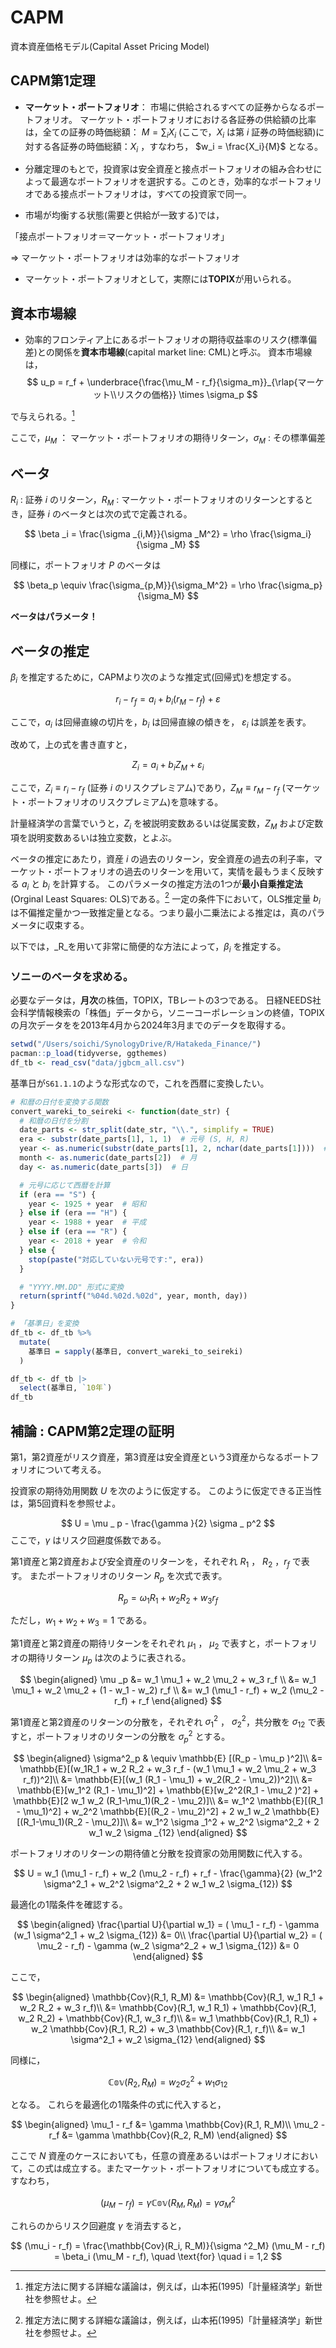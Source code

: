 # CAPM

資本資産価格モデル(Capital Asset Pricing Model)


## CAPM第1定理

- **マーケット・ポートフォリオ**： 市場に供給されるすべての証券からなるポートフォリオ。
マーケット・ポートフォリオにおける各証券の供給額の比率は，全ての証券の時価総額： $M = \sum _i X_i$ (ここで，$X_i$ は第 $i$ 証券の時価総額)に対する各証券の時価総額：$X_i$ ，すなわち， $w_i = \frac{X_i}{M}$ となる。

- 分離定理のもとで，投資家は安全資産と接点ポートフォリオの組み合わせによって最適なポートフォリオを選択する。このとき，効率的なポートフォリオである接点ポートフォリオは，すべての投資家で同一。
- 市場が均衡する状態(需要と供給が一致する)では，

「接点ポートフォリオ＝マーケット・ポートフォリオ」

$\Rightarrow$ マーケット・ポートフォリオは効率的なポートフォリオ


- マーケット・ポートフォリオとして，実際には**TOPIX**が用いられる。

## 資本市場線

- 効率的フロンティア上にあるポートフォリオの期待収益率のリスク(標準偏差)との関係を**資本市場線**(capital market line: CML)と呼ぶ。
  資本市場線は，
  $$
  u_p = r_f + \underbrace{\frac{\mu_M - r_f}{\sigma_m}}_{\rlap{マーケット\\リスクの価格}} \times \sigma_p
  $$

で与えられる。[^1]


[^1]: V.の(27)式を参照

ここで，$\mu_M$ ： マーケット・ポートフォリオの期待リターン，$\sigma _M$ : その標準偏差

## ベータ

$R_i$ : 証券 $i$ のリターン，$R_M$ : マーケット・ポートフォリオのリターンとするとき，証券 $i$ のベータとは次の式で定義される。

$$
\beta _i = \frac{\sigma _{i,M}}{\sigma _M^2} = \rho \frac{\sigma_i}{\sigma _M}
$$

同様に，ポートフォリオ $P$ のベータは

$$
\beta_p \equiv \frac{\sigma_{p,M}}{\sigma_M^2} = \rho \frac{\sigma_p}{\sigma_M}
$$

**ベータはパラメータ！**



## ベータの推定

$\beta_i$ を推定するために，CAPMより次のような推定式(回帰式)を想定する。

$$
r_i - r_f = a_i + b_i (r_M - r_f) + \varepsilon
$$

ここで，$a_i$ は回帰直線の切片を，$b_i$ は回帰直線の傾きを， $\varepsilon_i$ は誤差を表す。

改めて，上の式を書き直すと，

$$
Z_i = a_i + b_i Z_M + \varepsilon_i
$$

ここで，$Z_i \equiv r_i - r_f$ (証券 $i$ のリスクプレミアム)であり，$Z_M \equiv r_M - r_f$ (マーケット・ポートフォリオのリスクプレミアム)を意味する。

計量経済学の言葉でいうと，$Z_i$ を被説明変数あるいは従属変数，$Z_M$ および定数項を説明変数あるいは独立変数，とよぶ。

ベータの推定にあたり，資産 $i$ の過去のリターン，安全資産の過去の利子率，マーケット・ポートフォリオの過去のリターンを用いて，実情を最もうまく反映する $a_i$ と $b_i$ を計算する。
このパラメータの推定方法の1つが**最小自乗推定法**(Orginal Least Squares: OLS)である。[^1]
一定の条件下において，OLS推定量 $b_i$ は不偏推定量かつ一致推定量となる。つまり最小二乗法による推定は，真のパラメータに収束する。

以下では，_R_を用いて非常に簡便的な方法によって，$\beta_i$ を推定する。

[^1]: 推定方法に関する詳細な議論は，例えば，山本拓(1995)「計量経済学」新世社を参照せよ。

### ソニーのベータを求める。

必要なデータは，**月次**の株価，TOPIX，TBレートの3つである。
日経NEEDS社会科学情報検索の「株価」データから，ソニーコーポレーションの終値，TOPIXの月次データをを2013年4月から2024年3月までのデータを取得する。

```r
setwd("/Users/soichi/SynologyDrive/R/Hatakeda_Finance/")
pacman::p_load(tidyverse, ggthemes)
df_tb <- read_csv("data/jgbcm_all.csv")
```

基準日が`S61.1.1`のような形式なので，これを西暦に変換したい。

```r
# 和暦の日付を変換する関数
convert_wareki_to_seireki <- function(date_str) {
  # 和暦の日付を分割
  date_parts <- str_split(date_str, "\\.", simplify = TRUE)
  era <- substr(date_parts[1], 1, 1)  # 元号 (S, H, R)
  year <- as.numeric(substr(date_parts[1], 2, nchar(date_parts[1])))  # 和暦年
  month <- as.numeric(date_parts[2])  # 月
  day <- as.numeric(date_parts[3])  # 日

  # 元号に応じて西暦を計算
  if (era == "S") {
    year <- 1925 + year  # 昭和
  } else if (era == "H") {
    year <- 1988 + year  # 平成
  } else if (era == "R") {
    year <- 2018 + year  # 令和
  } else {
    stop(paste("対応していない元号です:", era))
  }

  # "YYYY.MM.DD" 形式に変換
  return(sprintf("%04d.%02d.%02d", year, month, day))
}

# 「基準日」を変換
df_tb <- df_tb %>%
  mutate(
    基準日 = sapply(基準日, convert_wareki_to_seireki)
  )

```


```r
df_tb <- df_tb |>
  select(基準日, `10年`)
df_tb
```

## 補論 : CAPM第2定理の証明

第1，第2資産がリスク資産，第3資産は安全資産という3資産からなるポートフォリオについて考える。

投資家の期待効用関数 $U$ を次のように仮定する。
このように仮定できる正当性は，第5回資料を参照せよ。

$$
U = \mu _ p - \frac{\gamma }{2} \sigma _ p^2
$$
ここで，$\gamma$ はリスク回避度係数である。

第1資産と第2資産および安全資産のリターンを，それぞれ $R_1$ ， $R_2$ ，$r_f$ で表す。
またポートフォリオのリターン $R_p$ を次式で表す。

$$
R_p = \omega _1 R_1 + w_2 R_2 + w_3 r_f
$$

ただし，$w_1 + w_2 + w_3 = 1$ である。

第1資産と第2資産の期待リターンをそれぞれ $\mu_1$ ， $\mu_2$ で表すと，ポートフォリオの期待リターン $\mu_p$ は次のように表される。

$$
\begin{aligned}
\mu _p &= w_1 \mu_1 + w_2 \mu_2 + w_3 r_f \\
&= w_1 \mu_1 + w_2 \mu_2 + (1 - w_1 - w_2) r_f \\
&= w_1 (\mu_1 - r_f) + w_2 (\mu_2 - r_f) + r_f
\end{aligned}
$$

第1資産と第2資産のリターンの分散を，それぞれ $\sigma^2_1$ ， $\sigma^2_2$，共分散を $\sigma_{12}$ で表すと，ポートフォリオのリターンの分散を $\sigma ^2_p$ とする。

$$
\begin{aligned}
\sigma^2_p & \equiv \mathbb{E} [(R_p - \mu_p )^2]\\
&= \mathbb{E}[(w_1R_1 + w_2 R_2 + w_3 r_f - (w_1 \mu_1 + w_2 \mu_2 + w_3 r_f))^2]\\
&= \mathbb{E}[(w_1 (R_1 - \mu_1) + w_2(R_2 - \mu_2))^2]\\
&= \mathbb{E}[w_1^2 (R_1 - \mu_1)^2] + \mathbb{E}[w_2^2(R_1 - \mu_2 )^2] + \mathbb{E}[2 w_1 w_2 (R_1-\mu_1)(R_2 - \mu_2)]\\
&= w_1^2 \mathbb{E}[(R_1 - \mu_1)^2] + w_2^2 \mathbb{E}[(R_2 - \mu_2)^2] + 2 w_1 w_2  \mathbb{E}[(R_1-\mu_1)(R_2 - \mu_2)]\\
&= w_1^2 \sigma _1^2 + w_2^2 \sigma^2_2 + 2 w_1 w_2 \sigma _{12}
\end{aligned}
$$

ポートフォリオのリターンの期待値と分散を投資家の効用関数に代入する。

$$
U = w_1 (\mu_1 - r_f) + w_2 (\mu_2 - r_f) + r_f  - \frac{\gamma}{2} (w_1^2 \sigma^2_1 + w_2^2 \sigma^2_2 + 2 w_1 w_2 \sigma_{12})
$$

最適化の1階条件を確認する。

$$
\begin{aligned}
\frac{\partial U}{\partial w_1} = ( \mu_1 - r_f) - \gamma (w_1 \sigma^2_1 + w_2 \sigma_{12}) &= 0\\
\frac{\partial U}{\partial w_2} = ( \mu_2 - r_f) - \gamma (w_2 \sigma^2_2 + w_1 \sigma_{12}) &= 0
\end{aligned}
$$

ここで，

$$
\begin{aligned}
\mathbb{Cov}(R_1, R_M) &= \mathbb{Cov}(R_1, w_1 R_1 + w_2 R_2 + w_3 r_f)\\
&= \mathbb{Cov}(R_1, w_1 R_1) + \mathbb{Cov}(R_1, w_2 R_2) + \mathbb{Cov}(R_1, w_3 r_f)\\
&= w_1 \mathbb{Cov}(R_1, R_1) + w_2 \mathbb{Cov}(R_1, R_2) + w_3 \mathbb{Cov}(R_1, r_f)\\
&= w_1 \sigma^2_1 + w_2 \sigma_{12}
\end{aligned}
$$

同様に，

$$
\mathbb{Cov}(R_2, R_M) = w_2 \sigma^2_2 + w_1 \sigma_{12}
$$

となる。
これらを最適化の1階条件の式に代入すると，

$$
\begin{aligned}
\mu_1 - r_f &= \gamma \mathbb{Cov}(R_1, R_M)\\
\mu_2 - r_f &= \gamma \mathbb{Cov}(R_2, R_M)
\end{aligned}
$$

ここで $N$ 資産のケースにおいても，任意の資産あるいはポートフォリオにおいて，この式は成立する。またマーケット・ポートフォリオについても成立する。
すなわち，

$$
(\mu_M - r_f) = \gamma \mathbb{Cov}(R_M, R_M) = \gamma \sigma ^2_M
$$

これらのからリスク回避度 $\gamma$ を消去すると，

$$
(\mu_i - r_f) = \frac{\mathbb{Cov}(R_i, R_M)}{\sigma ^2_M} (\mu_M - r_f) = \beta_i (\mu_M - r_f), \quad \text{for} \quad i = 1,2
$$
